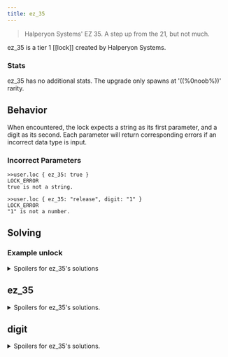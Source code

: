 ```yaml
---
title: ez_35
---
```


> Halperyon Systems' EZ 35. A step up from the 21, but not much.

ez_35 is a tier 1 [[lock]] created by Halperyon Systems.

### Stats

ez_35 has no additional stats. The upgrade only spawns at '((%0noob%))' rarity.

## Behavior

When encountered, the lock expects a string as its first parameter, and a digit as its second. Each parameter will return corresponding errors if an incorrect data type is input.

### Incorrect Parameters

```
>>user.loc { ez_35: true }
LOCK_ERROR
true is not a string.

>>user.loc { ez_35: "release", digit: "1" }
LOCK_ERROR
"1" is not a number.
```

## Solving

### Example unlock

<details>
<summary>Spoilers for ez_35's solutions</summary>
```
>>user.loc { ez_35: "open", digit: 0 }
WARNING: BINMAT security shell inactive. Intelligent defense system offline.
LOCK_UNLOCKED
System <user> breached.
Connection terminated.
```
</details>

## ez_35

<details>
  <summary>Spoilers for ez_35's solutions.</summary>
  The first parameter's possible strings are, "open", "unlock", and "release".
  
```
>>user.loc { }
LOCK_ERROR
Denied access by HALPERYON SYSTEMS EZ_35 lock.
```

When given the correct string, the lock will return an error giving instructions for the second parameter.

```
>>user.loc { ez_35: "release" }
LOCK_ERROR
Required unlock parameter digit is missing.

```

</details>

## digit

<details>
  <summary>Spoilers for ez_35's solutions.</summary>
  The second parameter is a single digit, input as a number, ranging from 0 to 9.

```
user.loc { ez_35: "release", digit: 1 }
```

</details>
